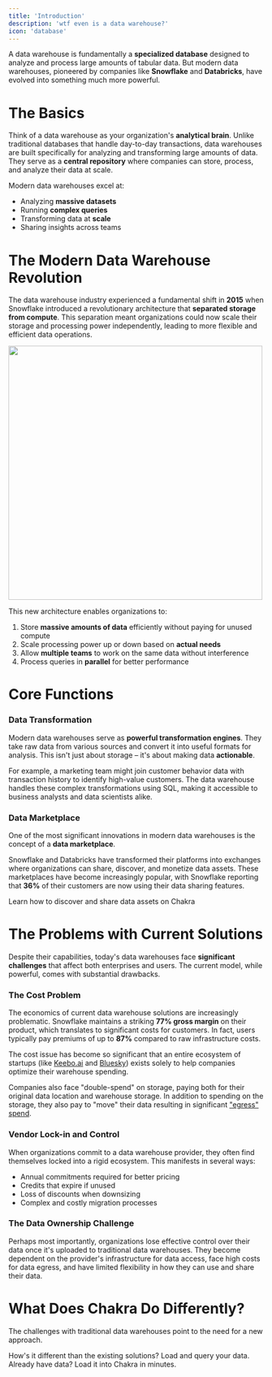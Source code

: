 ```yaml
---
title: 'Introduction'
description: 'wtf even is a data warehouse?'
icon: 'database'
---
```


A data warehouse is fundamentally a **specialized database** designed to analyze and process large amounts of tabular data. But modern data warehouses, pioneered by companies like **Snowflake** and **Databricks**, have evolved into something much more powerful.

# The Basics

Think of a data warehouse as your organization's **analytical brain**. Unlike traditional databases that handle day-to-day transactions, data warehouses are built specifically for analyzing and transforming large amounts of data. They serve as a **central repository** where companies can store, process, and analyze their data at scale.

Modern data warehouses excel at:

- Analyzing **massive datasets**
- Running **complex queries**
- Transforming data at **scale**
- Sharing insights across teams

# The Modern Data Warehouse Revolution

The data warehouse industry experienced a fundamental shift in **2015** when Snowflake introduced a revolutionary architecture that **separated storage from compute**. This separation meant organizations could now scale their storage and processing power independently, leading to more flexible and efficient data operations.

<img width='500' src='/images/modern-dwh.png' />

This new architecture enables organizations to:

1. Store **massive amounts of data** efficiently without paying for unused compute
2. Scale processing power up or down based on **actual needs**
3. Allow **multiple teams** to work on the same data without interference
4. Process queries in **parallel** for better performance

# Core Functions

### Data Transformation

Modern data warehouses serve as **powerful transformation engines**. They take raw data from various sources and convert it into useful formats for analysis. This isn't just about storage – it's about making data **actionable**.

For example, a marketing team might join customer behavior data with transaction history to identify high-value customers. The data warehouse handles these complex transformations using SQL, making it accessible to business analysts and data scientists alike.

### Data Marketplace

One of the most significant innovations in modern data warehouses is the concept of a **data marketplace**.

Snowflake and Databricks have transformed their platforms into exchanges where organizations can share, discover, and monetize data assets. These marketplaces have become increasingly popular, with Snowflake reporting that **36%** of their customers are now using their data sharing features.

<Card title='Data Marketplace' icon='shop' href='/marketplace/introduction'>
  Learn how to discover and share data assets on Chakra
</Card>

# The Problems with Current Solutions

Despite their capabilities, today's data warehouses face **significant challenges** that affect both enterprises and users. The current model, while powerful, comes with substantial drawbacks.

### The Cost Problem

The economics of current data warehouse solutions are increasingly problematic. Snowflake maintains a striking **77% gross margin** on their product, which translates to significant costs for customers. In fact, users typically pay premiums of up to **87%** compared to raw infrastructure costs.

The cost issue has become so significant that an entire ecosystem of startups (like [Keebo.ai](https://keebo.ai/) and [Bluesky](https://www.getbluesky.io/)) exists solely to help companies optimize their warehouse spending.

Companies also face "double-spend" on storage, paying both for their original data location and warehouse storage. In addition to spending on the storage, they also pay to "move" their data resulting in significant ["egress" spend](https://x.com/0xnirmal/status/1845990586597138918).

### Vendor Lock-in and Control

When organizations commit to a data warehouse provider, they often find themselves locked into a rigid ecosystem. This manifests in several ways:

- Annual commitments required for better pricing
- Credits that expire if unused
- Loss of discounts when downsizing
- Complex and costly migration processes

### The Data Ownership Challenge

Perhaps most importantly, organizations lose effective control over their data once it's uploaded to traditional data warehouses. They become dependent on the provider's infrastructure for data access, face high costs for data egress, and have limited flexibility in how they can use and share their data.

# What Does Chakra Do Differently?

The challenges with traditional data warehouses point to the need for a new approach.

<CardGroup cols={2}>
  <Card title='ChakraDB' icon='dharmachakra' href='/datawarehouse/chakra-db'>
    How's it different than the existing solutions?
  </Card>
  <Card title='Worksheets' icon='table' href='/datawarehouse/worksheet'>
    Load and query your data.
  </Card>
  <Card title='Existing Data' icon='server' href='/datawarehouse/existing-data'>
    Already have data? Load it into Chakra in minutes.
  </Card>
</CardGroup>
